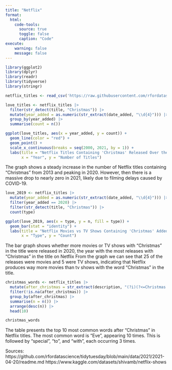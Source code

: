 ```yaml
---
title: "Netflix"
format:
  html: 
    code-tools:
      source: true
      toggle: false
      caption: "Code"
execute:
    warning: false
    message: false
---
```


```r
library(ggplot2)
library(dplyr)
library(readr)
library(tidyverse)
library(stringr)

netflix_titles <- read_csv('https://raw.githubusercontent.com/rfordatascience/tidytuesday/main/data/2021/2021-04-20/netflix_titles.csv')

love_titles <- netflix_titles |>
  filter(str_detect(title, "Christmas")) |>
  mutate(year_added = as.numeric(str_extract(date_added, "\\d{4}"))) |>
  group_by(year_added) |>
  summarise(count = n())

ggplot(love_titles, aes(x = year_added, y = count)) +
  geom_line(color = "red") +
  geom_point() +
  scale_x_continuous(breaks = seq(2000, 2021, by = 1)) +
  labs(title = "Netflix Titles Containing 'Christmas' Released Over the Years",
       x = "Year", y = "Number of Titles")
```

The graph shows a steady increase in the number of Netflix titles containing "Christmas" from 2013 and peaking in 2020. However, then there is a massive drop to nearly zero in 2021, likely due to filming delays caused by COVID-19.

```r
love_2019 <- netflix_titles |>
  mutate(year_added = as.numeric(str_extract(date_added, "\\d{4}"))) |>
  filter(year_added == 2020) |>
  filter(str_detect(title, "Christmas")) |>
  count(type)

ggplot(love_2019, aes(x = type, y = n, fill = type)) +
  geom_bar(stat = "identity") +
  labs(title = "Netflix Movies vs TV Shows Containing 'Christmas' Added in 2019", 
       x = "Type", y = "Count")
```
The bar graph shows whether more movies or TV shows with "Christmas" in the title were released in 2020, the year with the most releases with "Christmas" in the title on Netflix  From the graph we can see that 25 of the releases were movies and 5 were TV shows, indicating that Netflix produces way more movies than tv shows with the word "Christmas" in the title.

```r
christmas_words <- netflix_titles |> 
  mutate(after_christmas = str_extract(description, "(?i)(?<=Christmas )\\w+")) |>
  filter(!is.na(after_christmas)) |>
  group_by(after_christmas) |>
  summarise(n = n()) |> 
  arrange(desc(n)) |>
  head(10)

christmas_words
```
The table presents the top 10 most common words after "Christmas" in Netflix titles. The most common word is "Eve", appearing 10 times. This is followed by "special", "to", and "with", each occurring 3 times.

Sources: https://github.com/rfordatascience/tidytuesday/blob/main/data/2021/2021-04-20/readme.md
https://www.kaggle.com/datasets/shivamb/netflix-shows 
